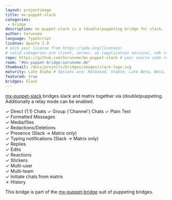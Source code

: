 ```yaml
---
layout: projectimage
title: mx-puppet-slack
categories:
 - bridge
description: mx-puppet-slack is a (double)puppeting bridge for slack.
author: Sorunome
language: TypeScript
license: Apache 2.0
# pick your license from https://spdx.org/licenses/
# valid categories are client, server, as (application service), sdk (client sdk), bot, and other
repo: https://github.com/Sorunome/mx-puppet-slack # your source code repository
room: "#mx-puppet-bridge:sorunome.de"
thumbnail: /docs/projects/bridges/images/slack-logo.svg
maturity: Late Alpha # Options are: Released, Stable, Late Beta, Beta, Early Beta, Late Alpha, Alpha, Early Alpha, or Not actively maintained
featured: true
bridges: Slack
---
```


[mx-puppet-slack](https://github.com/Sorunome/mx-puppet-slack) bridges slack and matrix together via (double)puppeting. Additionally a relay mode can be enabled.

&#10003; Direct (1:1) Chats
&#10003; Group ('Channel') Chats
&#10003; Plain Text  
&#10003; Formatted Messages  
&#10003; Media/files  
&#10003; Redactions/Deletions  
&#10003; Presence  (Slack &#8594; Matrix only)  
&#10003; Typing notifications (Slack &#8594; Matrix only)  
&#10003; Replies  
&#10003; Edits  
&#10003; Reactions  
&#10003; Stickers  
&#10003; Multi-user  
&#10003; Multi-team  
&#10003; Initiate chats from matrix  
&#10007; History  

This bridge is part of the [mx-puppet-bridge](https://github.com/Sorunome/mx-puppet-bridge) suit of puppeting bridges.
